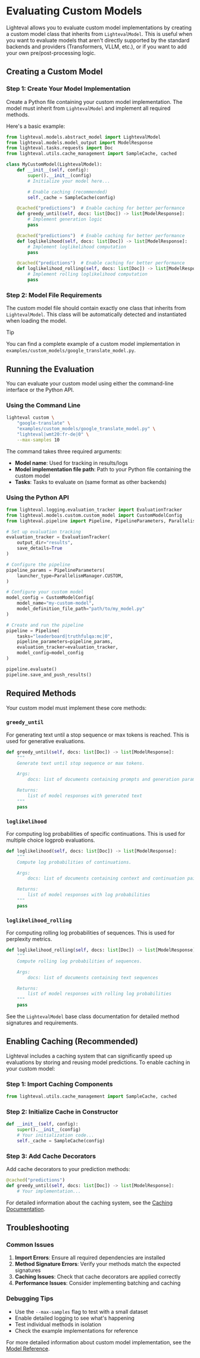# Evaluating Custom Models

Lighteval allows you to evaluate custom model implementations by creating a custom model class that inherits from `LightevalModel`.
This is useful when you want to evaluate models that aren't directly supported by the standard backends and providers (Transformers, VLLM, etc.), or
if you want to add your own pre/post-processing logic.

## Creating a Custom Model

### Step 1: Create Your Model Implementation

Create a Python file containing your custom model implementation. The model must inherit from `LightevalModel` and implement all required methods.

Here's a basic example:

```python
from lighteval.models.abstract_model import LightevalModel
from lighteval.models.model_output import ModelResponse
from lighteval.tasks.requests import Doc
from lighteval.utils.cache_management import SampleCache, cached

class MyCustomModel(LightevalModel):
    def __init__(self, config):
        super().__init__(config)
        # Initialize your model here...

        # Enable caching (recommended)
        self._cache = SampleCache(config)

    @cached("predictions")  # Enable caching for better performance
    def greedy_until(self, docs: list[Doc]) -> list[ModelResponse]:
        # Implement generation logic
        pass

    @cached("predictions")  # Enable caching for better performance
    def loglikelihood(self, docs: list[Doc]) -> list[ModelResponse]:
        # Implement loglikelihood computation
        pass

    @cached("predictions")  # Enable caching for better performance
    def loglikelihood_rolling(self, docs: list[Doc]) -> list[ModelResponse]:
        # Implement rolling loglikelihood computation
        pass
```

### Step 2: Model File Requirements

The custom model file should contain exactly one class that inherits from `LightevalModel`. This class will be automatically detected and instantiated when loading the model.

> [!TIP]
> You can find a complete example of a custom model implementation in `examples/custom_models/google_translate_model.py`.

## Running the Evaluation

You can evaluate your custom model using either the command-line interface or the Python API.

### Using the Command Line

```bash
lighteval custom \
    "google-translate" \
    "examples/custom_models/google_translate_model.py" \
    "lighteval|wmt20:fr-de|0" \
    --max-samples 10
```

The command takes three required arguments:
- **Model name**: Used for tracking in results/logs
- **Model implementation file path**: Path to your Python file containing the custom model
- **Tasks**: Tasks to evaluate on (same format as other backends)

### Using the Python API

```python
from lighteval.logging.evaluation_tracker import EvaluationTracker
from lighteval.models.custom.custom_model import CustomModelConfig
from lighteval.pipeline import Pipeline, PipelineParameters, ParallelismManager

# Set up evaluation tracking
evaluation_tracker = EvaluationTracker(
    output_dir="results",
    save_details=True
)

# Configure the pipeline
pipeline_params = PipelineParameters(
    launcher_type=ParallelismManager.CUSTOM,
)

# Configure your custom model
model_config = CustomModelConfig(
    model_name="my-custom-model",
    model_definition_file_path="path/to/my_model.py"
)

# Create and run the pipeline
pipeline = Pipeline(
    tasks="leaderboard|truthfulqa:mc|0",
    pipeline_parameters=pipeline_params,
    evaluation_tracker=evaluation_tracker,
    model_config=model_config
)

pipeline.evaluate()
pipeline.save_and_push_results()
```

## Required Methods

Your custom model must implement these core methods:

### `greedy_until`
For generating text until a stop sequence or max tokens is reached. This is used for generative evaluations.

```python
def greedy_until(self, docs: list[Doc]) -> list[ModelResponse]:
    """
    Generate text until stop sequence or max tokens.

    Args:
        docs: list of documents containing prompts and generation parameters

    Returns:
        list of model responses with generated text
    """
    pass
```

### `loglikelihood`
For computing log probabilities of specific continuations. This is used for multiple choice logprob evaluations.

```python
def loglikelihood(self, docs: list[Doc]) -> list[ModelResponse]:
    """
    Compute log probabilities of continuations.

    Args:
        docs: list of documents containing context and continuation pairs

    Returns:
        list of model responses with log probabilities
    """
    pass
```

### `loglikelihood_rolling`
For computing rolling log probabilities of sequences. This is used for perplexity metrics.

```python
def loglikelihood_rolling(self, docs: list[Doc]) -> list[ModelResponse]:
    """
    Compute rolling log probabilities of sequences.

    Args:
        docs: list of documents containing text sequences

    Returns:
        list of model responses with rolling log probabilities
    """
    pass
```

See the `LightevalModel` base class documentation for detailed method signatures and requirements.

## Enabling Caching (Recommended)

Lighteval includes a caching system that can significantly speed up evaluations by storing and reusing model predictions.
To enable caching in your custom model:

### Step 1: Import Caching Components
```python
from lighteval.utils.cache_management import SampleCache, cached
```

### Step 2: Initialize Cache in Constructor
```python
def __init__(self, config):
    super().__init__(config)
    # Your initialization code...
    self._cache = SampleCache(config)
```

### Step 3: Add Cache Decorators
Add cache decorators to your prediction methods:
```python
@cached("predictions")
def greedy_until(self, docs: list[Doc]) -> list[ModelResponse]:
    # Your implementation...
```

For detailed information about the caching system, see the [Caching Documentation](caching).

## Troubleshooting

### Common Issues

1. **Import Errors**: Ensure all required dependencies are installed
2. **Method Signature Errors**: Verify your methods match the expected signatures
3. **Caching Issues**: Check that cache decorators are applied correctly
4. **Performance Issues**: Consider implementing batching and caching

### Debugging Tips

- Use the `--max-samples` flag to test with a small dataset
- Enable detailed logging to see what's happening
- Test individual methods in isolation
- Check the example implementations for reference

For more detailed information about custom model implementation, see the [Model Reference](package_reference/models).

